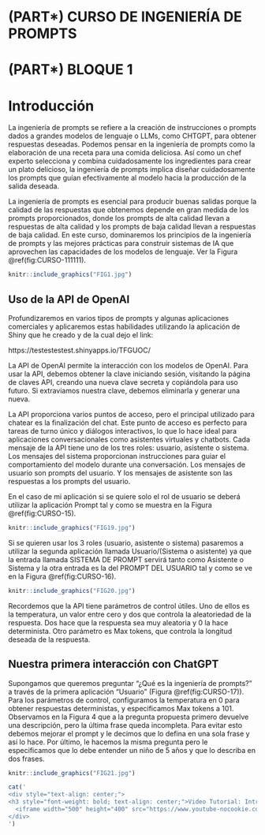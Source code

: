 <style>
  .bold-title {
    font-weight: bold;
  }
</style>

# (PART\*) CURSO DE INGENIERÍA DE PROMPTS {-}


# (PART\*) BLOQUE 1 {-}

# Introducción

<style>
  .figure {
    text-align: center;
  }
  .figure .caption {
    text-align: center;
  }
</style>

<div class="justificar-texto">

La ingeniería de prompts se refiere a la creación de instrucciones o prompts dados a grandes modelos de lenguaje o LLMs, como CHTGPT, para obtener respuestas deseadas. Podemos pensar en la ingeniería de prompts como la elaboración de una receta para una comida deliciosa. Así como un chef experto selecciona y combina cuidadosamente los ingredientes para crear un plato delicioso, la ingeniería de prompts implica diseñar cuidadosamente los prompts que guían efectivamente al modelo hacia la producción de la salida deseada.

La ingeniería de prompts es esencial para producir buenas salidas porque la calidad de las respuestas que obtenemos depende en gran medida de los prompts proporcionados, donde los prompts de alta calidad llevan a respuestas de alta calidad y los prompts de baja calidad llevan a respuestas de baja calidad. En este curso, dominaremos los principios de la ingeniería de prompts y las mejores prácticas para construir sistemas de IA que aprovechen las capacidades de los modelos de lenguaje. Ver la Figura \@ref(fig:CURSO-111111).
</div>

```r
knitr::include_graphics("FIG1.jpg")
```




## Uso de la API de OpenAI

<div class="justificar-texto">
Profundizaremos en varios tipos de prompts y algunas aplicaciones comerciales y aplicaremos estas habilidades utilizando la aplicación de Shiny que he creado y de la cual dejo el link:


https://testestestest.shinyapps.io/TFGUOC/

La API de OpenAI permite la interacción con los modelos de OpenAI. Para usar la API, debemos obtener la clave iniciando sesión, visitando la página de claves API, creando una nueva clave secreta y copiándola para uso futuro. Si extraviamos nuestra clave, debemos eliminarla y generar una nueva.

La API proporciona varios puntos de acceso, pero el principal utilizado para chatear es la finalización del chat. Este punto de acceso es perfecto para tareas de turno único y diálogos interactivos, lo que lo hace ideal para aplicaciones conversacionales como asistentes virtuales y chatbots. Cada mensaje de la API tiene uno de los tres roles: usuario, asistente o sistema. Los mensajes del sistema proporcionan instrucciones para guiar el comportamiento del modelo durante una conversación. Los mensajes de usuario son prompts del usuario. Y los mensajes de asistente son las respuestas a los prompts del usuario. 

En el caso de mi aplicación si se quiere solo el rol de usuario se deberá utilizar la aplicación Prompt tal y como se muestra en la Figura \@ref(fig:CURSO-15).




```r
knitr::include_graphics("FIG19.jpg")
```


Si se quieren usar los 3 roles (usuario, asistente o sistema) pasaremos a utilizar la segunda aplicación llamada Usuario/(Sistema o asistente) ya que la entrada llamada SISTEMA DE PROMPT servirá tanto como Asistente o Sistema y la otra entrada es la del PROMPT DEL USUARIO tal y como se ve en la Figura \@ref(fig:CURSO-16).



```r
knitr::include_graphics("FIG20.jpg")
```

Recordemos que la API tiene parámetros de control útiles. Uno de ellos es la temperatura, un valor entre cero y dos que controla la aleatoriedad de la respuesta. Dos hace que la respuesta sea muy aleatoria y 0 la hace determinista. Otro parámetro es Max tokens, que controla la longitud deseada de la respuesta. 

## Nuestra primera interacción con ChatGPT

Supongamos que queremos preguntar “¿Qué es la ingeniería de prompts?” a través de la primera aplicación “Usuario” (Figura \@ref(fig:CURSO-17)). Para los parámetros de control, configuramos la temperatura en 0 para obtener respuestas deterministas, y especificamos Max tokens a 101. Observamos en la Figura 4 que a la pregunta propuesta primero devuelve una descripción, pero la última frase queda incompleta. Para evitar esto debemos mejorar el prompt y le decimos que lo defina en una sola frase y así lo hace. Por último, le hacemos la misma pregunta pero le especificamos que lo debe entender un niño de 5 años y que lo describa en dos frases. 
</div>


```r
knitr::include_graphics("FIG21.jpg")
```

```r
cat('
<div style="text-align: center;">
<h3 style="font-weight: bold; text-align: center;">Video Tutorial: Introducción</h3>
  <iframe width="500" height="400" src="https://www.youtube-nocookie.com/embed/YlOZlJaoiOI?rel=0" frameborder="0" allow="accelerometer; autoplay; encrypted-media; gyroscope; picture-in-picture" allowfullscreen></iframe>
</div>
')
```
